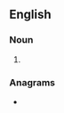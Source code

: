 ==English==

===Noun===
{{head|en|noun form}}

# {{plural of|upwelling|lang=en}}

===Anagrams===
* {{anagrams|en|a=egillnpsuw|upswelling}}